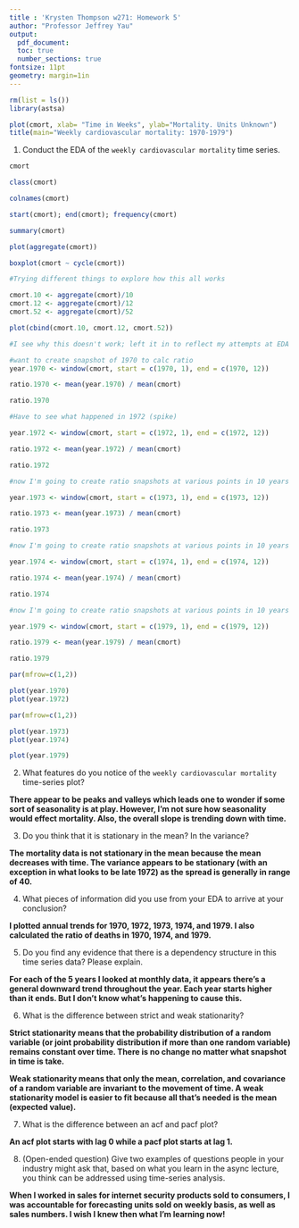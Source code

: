 ```yaml
---
title : 'Krysten Thompson w271: Homework 5'
author: "Professor Jeffrey Yau"
output: 
  pdf_document:
  toc: true
  number_sections: true
fontsize: 11pt
geometry: margin=1in
---
```


```r
rm(list = ls())
library(astsa)

plot(cmort, xlab= "Time in Weeks", ylab="Mortality. Units Unknown")
title(main="Weekly cardiovascular mortality: 1970-1979") 
```

1. Conduct the EDA of the `weekly cardiovascular mortality` time series.

```r
cmort
```

```r
class(cmort)
```

```r
colnames(cmort)
```

```r
start(cmort); end(cmort); frequency(cmort)
```

```r
summary(cmort)
```

```r
plot(aggregate(cmort))
```

```r
boxplot(cmort ~ cycle(cmort))
```

```r
#Trying different things to explore how this all works

cmort.10 <- aggregate(cmort)/10
cmort.12 <- aggregate(cmort)/12
cmort.52 <- aggregate(cmort)/52
```

```r
plot(cbind(cmort.10, cmort.12, cmort.52))

#I see why this doesn't work; left it in to reflect my attempts at EDA 
```

```r
#want to create snapshot of 1970 to calc ratio
year.1970 <- window(cmort, start = c(1970, 1), end = c(1970, 12))

ratio.1970 <- mean(year.1970) / mean(cmort)

ratio.1970
```

```r
#Have to see what happened in 1972 (spike)

year.1972 <- window(cmort, start = c(1972, 1), end = c(1972, 12))

ratio.1972 <- mean(year.1972) / mean(cmort)

ratio.1972 
```

```r
#now I'm going to create ratio snapshots at various points in 10 years

year.1973 <- window(cmort, start = c(1973, 1), end = c(1973, 12))

ratio.1973 <- mean(year.1973) / mean(cmort)

ratio.1973 
```


```r
#now I'm going to create ratio snapshots at various points in 10 years

year.1974 <- window(cmort, start = c(1974, 1), end = c(1974, 12))

ratio.1974 <- mean(year.1974) / mean(cmort)

ratio.1974 
```

```r
#now I'm going to create ratio snapshots at various points in 10 years

year.1979 <- window(cmort, start = c(1979, 1), end = c(1979, 12))

ratio.1979 <- mean(year.1979) / mean(cmort)

ratio.1979 
```

```r
par(mfrow=c(1,2))

plot(year.1970)
plot(year.1972)
```

```r
par(mfrow=c(1,2))

plot(year.1973)
plot(year.1974)
```

```r
plot(year.1979)
```


2. What features do you notice of the `weekly cardiovascular mortality` time-series plot? 

**There appear to be peaks and valleys which leads one to wonder if some sort of seasonality is at play. However, I'm not sure how seasonality would effect mortality. Also, the overall slope is trending down with time.**

3. Do you think that it is stationary in the mean? In the variance? 

**The mortality data is not stationary in the mean because the mean decreases with time. The variance appears to be stationary (with an exception in what looks to be late 1972) as the spread is generally in range of 40.**

4. What pieces of information did you use from your EDA to arrive at your conclusion?

**I plotted annual trends for 1970, 1972, 1973, 1974, and 1979. I also calculated the ratio of deaths in 1970, 1974, and 1979.**

5. Do you find any evidence that there is a dependency structure in this time series data? Please explain.

**For each of the 5 years I looked at monthly data, it appears there's a general downward trend throughout the year. Each year starts higher than it ends. But I don't know what's happening to cause this.**

6. What is the difference between strict and weak stationarity?

**Strict stationarity means that the probability distribution of a random variable (or joint probability distribution if more than one random variable) remains constant over time. There is no change no matter what snapshot in time is take.**

**Weak stationarity means that only the mean, correlation, and covariance of a random variable are invariant to the movement of time. A weak stationarity model is easier to fit because all that's needed is the mean (expected value).**

7. What is the difference between an acf and pacf plot?

**An acf plot starts with lag 0 while a pacf plot starts at lag 1.**


8. (Open-ended question)  Give two examples of questions people in your industry might ask that, based on what you learn in the async lecture, you think can be addressed using time-series analysis.

**When I worked in sales for internet security products sold to consumers, I was accountable for forecasting units sold on weekly basis, as well as sales numbers. I wish I knew then what I'm learning now!**


